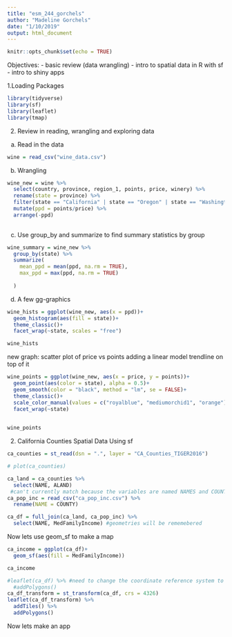 ```yaml
---
title: "esm_244_gorchels"
author: "Madeline Gorchels"
date: "1/10/2019"
output: html_document
---
```


```r
knitr::opts_chunk$set(echo = TRUE)
```

Objectives:
- basic review (data wrangling)
- intro to spatial data in R with sf
- intro to shiny apps

1.Loading Packages
```r
library(tidyverse)
library(sf)
library(leaflet)
library(tmap)
```

2. Review in reading, wrangling and exploring data 

a. Read in the data
```r
wine = read_csv("wine_data.csv")

```

b. Wrangling
```r
wine_new = wine %>%
  select(country, province, region_1, points, price, winery) %>% 
  rename(state = province) %>% 
  filter(state == "California" | state == "Oregon" | state == "Washington") %>% 
  mutate(ppd = points/price) %>% 
  arrange(-ppd)
  
```

c. Use group_by and summarize to find summary statistics by group

```r

wine_summary = wine_new %>% 
  group_by(state) %>% 
  summarize(
    mean_ppd = mean(ppd, na.rm = TRUE), 
    max_ppd = max(ppd, na.rm = TRUE)
    
  )

```

d. A few gg-graphics

```r
wine_hists = ggplot(wine_new, aes(x = ppd))+
  geom_histogram(aes(fill = state))+
  theme_classic()+
  facet_wrap(~state, scales = "free")

wine_hists
```
new graph: scatter plot of price vs points adding a linear model trendline on top of it 

```r
wine_points = ggplot(wine_new, aes(x = price, y = points))+
  geom_point(aes(color = state), alpha = 0.5)+
  geom_smooth(color = "black", method = "lm", se = FALSE)+
  theme_classic()+
  scale_color_manual(values = c("royalblue", "mediumorchid1", "orange"))+
  facet_wrap(~state)
  

wine_points

```

2. California Counties Spatial Data Using sf

```r
ca_counties = st_read(dsn = ".", layer = "CA_Counties_TIGER2016")

# plot(ca_counties)

ca_land = ca_counties %>% 
  select(NAME, ALAND) 
 #can't currently match because the variables are named NAMES and COUNTY
ca_pop_inc = read_csv("ca_pop_inc.csv") %>%
  rename(NAME = COUNTY)

ca_df = full_join(ca_land, ca_pop_inc) %>% 
  select(NAME, MedFamilyIncome) #geometries will be rememebered


```

Now lets use geom_sf to make a map

```r
ca_income = ggplot(ca_df)+
  geom_sf(aes(fill = MedFamilyIncome))

ca_income

#leaflet(ca_df) %>% #need to change the coordinate reference system to match
  #addPolygons()
ca_df_transform = st_transform(ca_df, crs = 4326)
leaflet(ca_df_transform) %>% 
  addTiles() %>% 
  addPolygons()
```

Now lets make an app

```r

```

